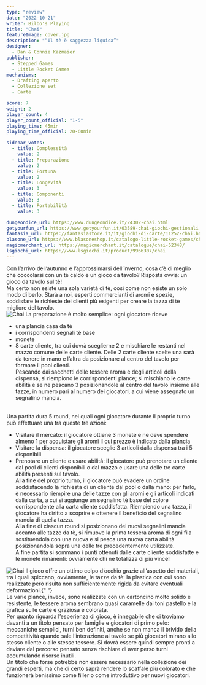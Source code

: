 ```yaml
---
type: "review"
date: "2022-10-21"
writer: Bilbo's Playing
title: "Chai"
featureImage: cover.jpg
description: "“Il tè è saggezza liquida”"
designer:
  - Dan & Connie Kazmaier
publisher:
  - Stepped Games
  - Little Rocket Games
mechanisms:
  - Drafting aperto
  - Collezione set
  - Carte

score: 7
weight: 2
player_count: 4
player_count_official: "1-5"
playing_time: 45min
playing_time_official: 20-60min

sidebar_votes:
  - title: Complessità
    value: 2
  - title: Preparazione
    value: 2
  - title: Fortuna
    value: 2
  - title: Longevità
    value: 3
  - title: Componenti
    value: 3
  - title: Portabilità
    value: 3

dungeondice_url: https://www.dungeondice.it/24302-chai.html
getyourfun_url: https://www.getyourfun.it/03589-chai-giochi-gestionali.html
fantasia_url: https://fantasiastore.it/it/giochi-di-carte/11252-chai.html
blasone_url: https://www.blasoneshop.it/catalogo-little-rocket-games/chai-259-1101
magicmerchant_url: https://magicmerchant.it/catalogue/chai-52348/
lsgiochi_url: https://www.lsgiochi.it/product/9966307/chai
---
```


<Setting>
  Con l’arrivo dell’autunno e l’approssimarsi dell’inverno, cosa c’è di meglio che coccolarsi con un tè caldo e un gioco
  da tavolo? Risposta ovvia: un gioco da tavolo sul tè!
  <br />
  Ma certo non esiste una sola varietà di tè, così come non esiste un solo modo di berlo. Starà a noi, esperti
  commercianti di aromi e spezie, soddisfare le richieste dei clienti più esigenti per creare la tazza di tè migliore
  del tavolo.
  <br />
</Setting>

<img src="./game1.jpg" alt="Chai" />

<Rules>
  La preparazione è molto semplice: ogni giocatore riceve
  <br />
  <ul>
    <li>una plancia casa da tè</li>
    <li>i corrispondenti segnali tè base</li>
    <li>monete</li>
    <li>
      8 carte cliente, tra cui dovrà sceglierne 2 e mischiare le restanti nel mazzo comune delle carte cliente. Delle 2
      carte cliente scelte una sarà da tenere in mano e l’altra da posizionare al centro del tavolo per formare il pool
      clienti.
      <br />
      Pescando dai sacchetti delle tessere aroma e degli articoli della dispensa, si riempiono le corrispondenti plance;
      si mischiano le carte abilità e se ne pescano 3 posizionandole al centro del tavolo insieme alle tazze, in numero
      pari al numero dei giocatori, a cui viene assegnato un segnalino mancia.
    </li>
  </ul>
  <br />
  Una partita dura 5 round, nei quali ogni giocatore durante il proprio turno può effettuare una tra queste tre azioni:
  <ul>
    <li>
      Visitare il mercato: il giocatore ottiene 3 monete e ne deve spendere almeno 1 per acquistare gli aromi il cui
      prezzo è indicato dalla plancia
    </li>
    <li>Visitare la dispensa: il giocatore sceglie 3 articoli dalla dispensa tra i 5 disponibili</li>
    <li>
      Prenotare un cliente e usare abilità: il giocatore può prenotare un cliente dal pool di clienti disponibili o dal
      mazzo e usare una delle tre carte abilità presenti sul tavolo.
      <br />
      Alla fine del proprio turno, il giocatore può evadere un ordine soddisfacendo la richiesta di un cliente dal pool
      o dalla mano: per farlo, è necessario riempire una delle tazze con gli aromi e gli articoli indicati dalla carta,
      a cui si aggiunge un segnalino tè base del colore corrispondente alla carta cliente soddisfatta. Riempiendo una
      tazza, il giocatore ha diritto a scoprire e ottenere il beneficio del segnalino mancia di quella tazza.
      <br />
      Alla fine di ciascun round si posizionano dei nuovi segnalini mancia accanto alle tazze da tè, si rimuove la prima
      tessera aroma di ogni fila sostituendola con una nuova e si pesca una nuova carta abilità posizionandola sopra una
      delle tre precedentemente utilizzate.
      <br />A fine partita si sommano i punti ottenuti dalle carte cliente soddisfatte e le monete rimanenti: ovviamente
      chi ne totalizza di più vince!
    </li>
  </ul>
</Rules>

<img src="./game2.jpg" alt="Chai" />

<Feedback>
  Il gioco offre un ottimo colpo d’occhio grazie all’aspetto dei materiali, tra i quali spiccano, ovviamente, le tazze
  da tè: la plastica con cui sono realizzate però risulta non sufficientemente rigida da evitare eventuali deformazioni.{" "}
  <br />
  Le varie plance, invece, sono realizzate con un cartoncino molto solido e resistente, le tessere aroma sembrano quasi caramelle
  dai toni pastello e la grafica sulle carte è graziosa e colorata.
  <br />
  Per quanto riguarda l’esperienza di gioco, è innegabile che ci troviamo davanti a un titolo pensato per famiglie e giocatori
  di primo pelo: meccaniche semplici, turni ben definiti, anche se non manca il brivido della competitività quando sale l’interazione
  al tavolo se più giocatori mirano allo stesso cliente o alle stesse tessere. Si dovrà essere quindi sempre pronti a deviare
  dal percorso pensato senza rischiare di aver perso turni accumulando risorse inutili. <br />
  Un titolo che forse potrebbe non essere necessario nella collezione dei grandi esperti, ma che di certo saprà rendere
  lo scaffale più colorato e che funzionerà benissimo come filler o come introduttivo per nuovi giocatori.
  <br />
</Feedback>
